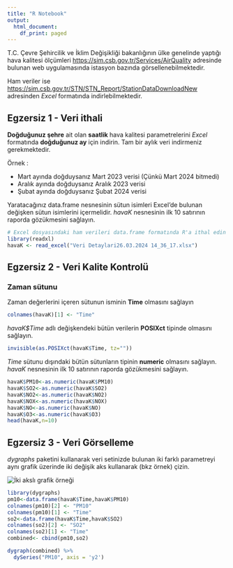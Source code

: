 ---
title: "R Notebook"
output:
  html_document:
    df_print: paged
---

T.C. Çevre Şehircilik ve İklim Değişikliği bakanlığının ülke genelinde yaptığı hava kalitesi
ölçümleri [https://sim.csb.gov.tr/Services/AirQuality](https://sim.csb.gov.tr/Services/AirQuality) adresinde bulunan web uygulamasında istasyon bazında görsellenebilmektedir. 

Ham veriler ise [https://sim.csb.gov.tr/STN/STN_Report/StationDataDownloadNew](https://sim.csb.gov.tr/STN/STN_Report/StationDataDownloadNew) adresinden *Excel* formatında indirlebilmektedir. 

## Egzersiz 1 - Veri ithali

**Doğduğunuz şehre** ait olan **saatlik** hava kalitesi parametrelerini *Excel* formatında **doğduğunuz ay** için indirin. Tam bir aylık veri indirmeniz gerekmektedir.

Örnek :

- Mart ayında doğduysanız Mart 2023 verisi (Çünkü Mart 2024 bitmedi)
- Aralık ayında doğduysanız Aralık 2023 verisi
- Şubat ayında doğduysanız Şubat 2024 verisi

Yaratacağınız data.frame nesnesinin sütun isimleri Excel'de bulunan değişken sütun isimlerini içermelidir. *havaK* nesnesinin ilk 10 satırının raporda gözükmesini sağlayın.

```{r}
# Excel dosyasındaki ham verileri data.frame formatında R'a ithal edin
library(readxl)
havaK <- read_excel("Veri Detaylari26.03.2024 14_36_17.xlsx")
```

## Egzersiz 2 - Veri Kalite Kontrolü

### Zaman sütunu
Zaman değerlerini içeren sütunun isminin **Time** olmasını sağlayın
```{r}
colnames(havaK)[1] <- "Time"

```


*havaK$Time* adlı değişkendeki bütün verilerin **POSIXct** tipinde olmasını sağlayın. 

```{r}
invisible(as.POSIXct(havaK$Time, tz=""))
```

*Time* sütunu dışındaki bütün sütunların tipinin **numeric** olmasını sağlayın. *havaK* nesnesinin ilk 10 satırının raporda gözükmesini sağlayın.

```{r}
havaK$PM10<-as.numeric(havaK$PM10)
havaK$SO2<-as.numeric(havaK$SO2)
havaK$NO2<-as.numeric(havaK$NO2)
havaK$NOX<-as.numeric(havaK$NOX)
havaK$NO<-as.numeric(havaK$NO)
havaK$O3<-as.numeric(havaK$O3)
head(havaK,n=10)

```

## Egzersiz 3 - Veri Görselleme
*dygraphs* paketini kullanarak veri setinizde bulunan iki farklı parametreyi aynı grafik üzerinde iki değişik aks kullanarak (bkz örnek) çizin.

![](graphic_example.png "İki akslı grafik örneği")


```{r}
library(dygraphs)
pm10<-data.frame(havaK$Time,havaK$PM10)
colnames(pm10)[2] <- "PM10"
colnames(pm10)[1] <- "Time"
so2<-data.frame(havaK$Time,havaK$SO2)
colnames(so2)[2] <- "SO2"
colnames(so2)[1] <- "Time"
combined<- cbind(pm10,so2)

dygraph(combined) %>%
  dySeries("PM10", axis = 'y2')
```
